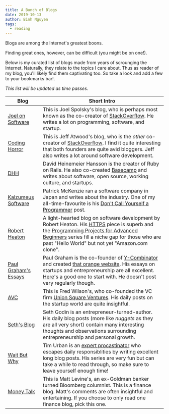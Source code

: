 ```yaml
---
title: A Bunch of Blogs
date: 2019-10-13
author: Binh Nguyen
tags:
  - reading
---
```


Blogs are among the Internet's greatest boons.

Finding great ones, however, can be difficult (you might be on one!).

Below is my curated list of blogs made from years of scrounging the Internet.
Naturally, they relate to the topics I care about. Thus as reader of my blog,
you'll likely find them captivating too. So take a look and add a few to your 
bookmarks bar!. 

_This list will be updated as time passes._

|Blog|Short Intro|
|---|---|
|[Joel on Software](https://joelonsoftware.com)|This is Joel Spolsky's blog, who is perhaps most known as the co-creator of [StackOverflow](https://stackoverflow.com). He writes a lot on programming, software, and startup.
|[Coding Horror](https://blog.codinghorror.com/)|This is Jeff Atwood's blog, who is the _other_ co-creator of [StackOverflow](https://stackoverflow.com). I find it quite interesting that both founders are quite avid bloggers. Jeff also writes a lot around software development.
|[DHH](https://m.signalvnoise.com/author/dhh/)|David Heinemeier Hansson is the creator of Ruby on Rails. He also co-created [Basecamp](https://basecamp.com/) and writes about software, open source, working culture, and startups.|
|[Kalzumeus Software](https://www.kalzumeus.com/)|Patrick McKenzie ran a software company in Japan and writes about the industry. One of my all-time-favourite is his [Don't Call Yourself a Programmer](https://www.kalzumeus.com/2011/10/28/dont-call-yourself-a-programmer/) post.
|[Robert Heaton](https://robertheaton.com/)|A light-hearted blog on software development by Robert Heaton. His [HTTPS](https://robertheaton.com/2018/11/28/https-in-the-real-world/) piece is superb and the [Programming Projects for Advanced Beginners](https://robertheaton.com/2018/12/08/programming-projects-for-advanced-beginners/) series fill a niche gap for those who are past "Hello World" but not yet "Amazon.com clone".
|[Paul Graham's Essays](https://blog.codinghorror.com/)|Paul Graham is the co-founder of [Y-Combinator](https://www.ycombinator.com/) and created [that orange website](https://news.ycombinator.com/). His essays on startups and entrepreneurship are all excellent. [Here](http://www.paulgraham.com/startupideas.html)'s a good one to start with. He doesn't post very regularly though.
|[AVC](https://avc.com/)|This is Fred Wilson's, who co-founded the VC firm [Union Square Ventures](https://www.usv.com/). His daily posts on the startup world are quite insightful.
|[Seth's Blog](https://seths.blog/)|Seth Godin is an entrepreneur-turned-author. His daily blog posts (more like _nuggets_ as they are all very short) contain many interesting thoughts and observations surrounding entrepreneurship and personal growth.
|[Wait But Why](https://waitbutwhy.com/)|Tim Urban is an [expert procastinator](https://waitbutwhy.com/2013/10/why-procrastinators-procrastinate.html) who escapes daily responsiblities by writing excellent long blog posts. His series are very fun but can take a while to read through, so make sure to leave yourself enough time!
|[Money Talk](https://www.bloomberg.com/opinion/authors/ARbTQlRLRjE/matthew-s-levine)|This is Matt Levine's, an ex-Goldman banker turned Bloomberg columnist. This is a finance blog. Matt's comments are often insightful and entertaining. If you choose to only read one finance blog, pick this one.
